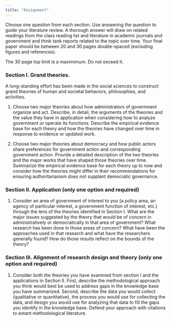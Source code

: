 ```yaml
---
title: "Assignment"
---
```


Choose one question from each section. Use answering the question to guide your literature review. A thorough answer will draw on related readings from the class reading list and literature in academic journals and government and think tank reports related to the topic over time. Your final paper should be between 20 and 30 pages double-spaced (excluding figures and references).

::: calout-important
The 30 page top limit is a maximimum. Do not exceed it.
:::

### Section I. Grand theories.
A long-standing effort has been made in the social sciences to construct grand theories of human and societal behaviors, philosophies, and activities.

1.	Choose two major theories about how administrators of government organize and act. Describe, in detail, the arguments of the theories and the value they have in application when considering how to analyze government or operate its functions. Describe the empirical evidence base for each theory and how the theories have changed over time in response to evidence or updated work.

2.	Choose two major theories about democracy and how public actors share preferences for government action and corresponding government action. Provide a detailed description of the two theories and the major works that have shaped those theories over time. Summarize the empirical evidence base for each theory up to now and consider how the theories might differ in their recommendations for ensuring authoritarianism does not supplant democratic governance.

### Section II. Application (only one option and required)
1.	Consider an area of government of interest to you (a policy area, an agency of particular interest, a government function of interest, etc.) through the lens of the theories identified in Section I. What are the major issues suggested by the theory that would be of concern in administratively or democratically in that area of government? What research has been done in those areas of concern? What have been the approaches used in that research and what have the researchers generally found? How do those results reflect on the bounds of the theory?

### Section III. Alignment of research design and theory (only one option and required)
1.	Consider both the theories you have examined from section I and the applications in Section II. First, describe the methodological approach you think would best be used to address gaps in the knowledge base you have summarized. Second, describe the data you would collect (qualitative or quantitative), the process you would use for collecting the data, and design you would use for analyzing that data to fill the gaps you identify in the knowledge base. Defend your approach with citations to extant methodological literature.

